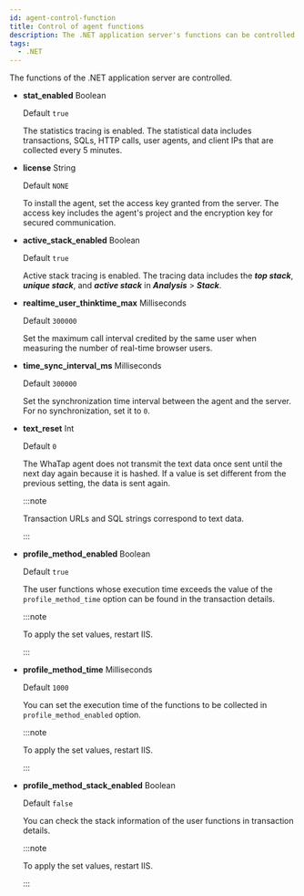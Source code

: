 ```yaml
---
id: agent-control-function
title: Control of agent functions
description: The .NET application server's functions can be controlled.
tags:
  - .NET
---
```


The functions of the .NET application server are controlled.

-   **stat_enabled** <span class='type'>Boolean</span>

    Default `true`

    The statistics tracing is enabled. The statistical data includes transactions, SQLs, HTTP calls, user agents, and client IPs that are collected every 5 minutes. 

-   **license** <span class='type'>String</span>

    Default `NONE`

    To install the agent, set the access key granted from the server. The access key includes the agent's project and the encryption key for secured communication.

-   **active_stack_enabled** <span class='type'>Boolean</span>

    Default `true`

    Active stack tracing is enabled. The tracing data includes the **_top stack_**, **_unique stack_**, and **_active stack_** in **_Analysis_** > **_Stack_**.

-   **realtime_user_thinktime_max** <span class='type'>Milliseconds</span>

    Default `300000`

    Set the maximum call interval credited by the same user when measuring the number of real-time browser users.

-   **time_sync_interval_ms** <span class='type'>Milliseconds</span>

    Default `300000`

    Set the synchronization time interval between the agent and the server. For no synchronization, set it to `0`.

-   **text_reset** <span class='type'>Int</span>

    Default `0`

    The WhaTap agent does not transmit the text data once sent until the next day again because it is hashed. If a value is set different from the previous setting, the data is sent again.

    :::note

    Transaction URLs and SQL strings correspond to text data.

    :::

-   **profile_method_enabled** <span class='type'>Boolean</span>

    Default `true`

    The user functions whose execution time exceeds the value of the `profile_method_time` option can be found in the transaction details.

    :::note

    To apply the set values, restart IIS.

    :::

-   **profile_method_time** <span class='type'>Milliseconds</span>

    Default `1000`

    You can set the execution time of the functions to be collected in `profile_method_enabled` option.

    :::note

    To apply the set values, restart IIS.

    :::

-   **profile_method_stack_enabled** <span class='type'>Boolean</span>

    Default `false`

    You can check the stack information of the user functions in transaction details.

    :::note

    To apply the set values, restart IIS.

    :::

